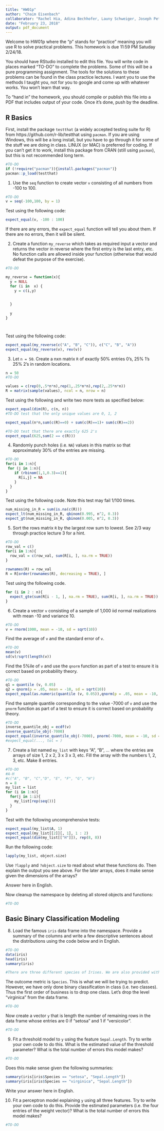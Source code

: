 ```yaml
---
title: "HW01p"
author: "Chaim Eisenbach"
collaborator: "Rachel Hia, Adina Bechhofer, Launy Schweiger, Joseph Petrolche"
date: "February 23, 2018"
output: pdf_document
---
```


Welcome to HW01p where the "p" stands for "practice" meaning you will use R to solve practical problems. This homework is due 11:59 PM Satuday 2/24/18. 

You should have RStudio installed to edit this file. You will write code in places marked "TO-DO" to complete the problems. Some of this will be a pure programming assignment. The tools for the solutions to these problems can be found in the class practice lectures. I want you to use the methods I taught you, not for you to google and come up with whatever works. You won't learn that way.

To "hand in" the homework, you should compile or publish this file into a PDF that includes output of your code. Once it's done, push by the deadline.

## R Basics

First, install the package `testthat` (a widely accepted testing suite for R) from https://github.com/r-lib/testthat using `pacman`. If you are using Windows, this will be a long install, but you have to go through it for some of the stuff we are doing in class. LINUX (or MAC) is preferred for coding. If you can't get it to work, install this package from CRAN (still using `pacman`), but this is not recommended long term.

```r
#TO-DO
if (!require("pacman")){install.packages("pacman")}
pacman::p_load(testthat)
```

1. Use the `seq` function to create vector `v` consisting of all numbers from -100 to 100. 

```r
#TO-DO
v = seq(-100,100, by = 1) 
```

Test using the following code:

```r
expect_equal(v, -100 : 100)

```

If there are any errors, the `expect_equal` function will tell you about them. If there are no errors, then it will be silent.

2. Create a function `my_reverse` which takes as required input a vector and returns the vector in reverse where the first entry is the last entry, etc. No function calls are allowed inside your function (otherwise that would defeat the purpose of the exercise).

```r
#TO-DO

my_reverse = function(x){
  y = NULL
  for (i in  x) {
    y = c(i,y)
    
    
  }
  
  y
}     




```

Test using the following code:

```r
expect_equal(my_reverse(c("A", "B", "C")), c("C", "B", "A")) 
expect_equal(my_reverse(v), rev(v))
```

3. Let `n = 50`. Create a nxn matrix `R` of exactly 50% entries 0's, 25% 1's 25% 2's in random locations.

```r
n = 50
#TO-DO

values = c(rep(0,.5*n*n),rep(1,.25*n*n),rep(2,.25*n*n))
R = matrix(sample(values), ncol = n, nrow = n)
```

Test using the following and write two more tests as specified below:

```r
expect_equal(dim(R), c(n, n))
#TO-DO test that the only unique values are 0, 1, 2

expect_equal(n*n,sum(c(R)==0) + sum(c(R)==1)+ sum(c(R)==2))

#TO-DO test that there are exactly 625 2's
expect_equal(625,sum(2 == c(R)))

```

4. Randomly punch holes (i.e. `NA`) values in this matrix so that approximately 30% of the entries are missing.

```r
#TO-DO
for(i in 1:n){
 for (j in 1:n){
    if (rbinom(1,1,0.3)==1){
      R[i,j] = NA
    }
  }
}
```

Test using the following code. Note this test may fail 1/100 times.

```r
num_missing_in_R = sum(is.na(c(R)))
expect_lt(num_missing_in_R, qbinom(0.995, n^2, 0.3))
expect_gt(num_missing_in_R, qbinom(0.005, n^2, 0.3))
```

5. Sort the rows matrix `R` by the largest row sum to lowest. See 2/3 way through practice lecture 3 for a hint.

```r
#TO-DO
row_val = c()
for(i in 1:n){
  row_val = c(row_val, sum(R[i, ], na.rm = TRUE))
}
 
rownames(R) = row_val
R = R[order(rownames(R), decreasing = TRUE), ]
```

Test using the following code.

```r
for (i in 2 : n){
  expect_gte(sum(R[i - 1, ], na.rm = TRUE), sum(R[i, ], na.rm = TRUE))  
}

```


6. Create a vector `v` consisting of a sample of 1,000 iid normal realizations with mean -10 and variance 10.

```r
#TO-DO
v = rnorm(1000, mean = -10, sd = sqrt(10))

```


Find the average of `v` and the standard error of `v`.

```r
#TO-DO
mean(v)
sd(v)/sqrt(length(v))
```

Find the 5%ile of `v` and use the `qnorm` function as part of a test to ensure it is correct based on probability theory.

```r
#TO-DO
q1 = quantile (v, 0.05)
q2 = qnorm(p = .05, mean = -10, sd = sqrt(10))
expect_equal(as.numeric(quantile (v, 0.05)),qnorm(p = .05, mean = -10, sd = sqrt(10)) ,  tolerance = 0.05  )
```

Find the sample quantile corresponding to the value -7000 of `v` and use the `pnorm` function as part of a test to ensure it is correct based on probability theory.


```r
#TO-DO
inverse_quantile_obj = ecdf(v)
inverse_quantile_obj(-7000)
expect_equal(inverse_quantile_obj(-7000), pnorm(-7000, mean = -10, sd = sqrt(10)), tol = 0.05)
#expect_equal(..., tol = )
```


7. Create a list named `my_list` with keys "A", "B", ... where the entries are arrays of size 1, 2 x 2, 3 x 3 x 3, etc. Fill the array with the numbers 1, 2, 3, etc. Make 8 entries.


```r
#TO-DO
#A-H
#c("A", "B", "C","D", "E", "F", "G", "H")
n = 8
my_list = list
for (i in 1:n){
  for(j in 1:i){
    my_list[rep(seq())]
  }
}
```

Test with the following uncomprehensive tests:


```r
expect_equal(my_list$A, 1)
expect_equal(my_list[[2]][, 1], 1 : 2)
expect_equal(dim(my_list[["H"]]), rep(8, 8))
```

Run the following code:

```r
lapply(my_list, object.size)
```

Use `?lapply` and `?object.size` to read about what these functions do. Then explain the output you see above. For the later arrays, does it make sense given the dimensions of the arrays?

Answer here in English.

Now cleanup the namespace by deleting all stored objects and functions:

```r
#TO-DO

```

## Basic Binary Classification Modeling

8. Load the famous `iris` data frame into the namespace. Provide a summary of the columns and write a few descriptive sentences about the distributions using the code below and in English.

```r
#TO-DO
data(iris)
head(iris)
summary(iris)

#There are three different species of Irises. We are also provided with information from 'Sepal.length', 'Sepal.Width', 'Petal.Length', 'Petal.Width'; which provide us with information about the sepal and petal length and width. Providing us statistically usefull information such at min, the quariles, max.
```



The outcome metric is `Species`. This is what we will be trying to predict. However, we have only done binary classification in class (i.e. two classes). Thus the first order of business is to drop one class. Let's drop the level "virginica" from the data frame.

```r
#TO-DO

```

Now create a vector `y` that is length the number of remaining rows in the data frame whose entries are 0 if "setosa" and 1 if "versicolor".

```r
#TO-DO
```

9. Fit a threshold model to `y` using the feature `Sepal.Length`. Try to write your own code to do this. What is the estimated value of the threshold parameter? What is the total number of errors this model makes?

```r
#TO-DO
```

Does this make sense given the following summaries:

```r
summary(iris[iris$Species == "setosa", "Sepal.Length"])
summary(iris[iris$Species == "virginica", "Sepal.Length"])
```

Write your answer here in English.

10. Fit a perceptron model explaining `y` using all three features. Try to write your own code to do this. Provide the estimated parameters (i.e. the four entries of the weight vector)? What is the total number of errors this model makes?

```r
#TO-DO
```









